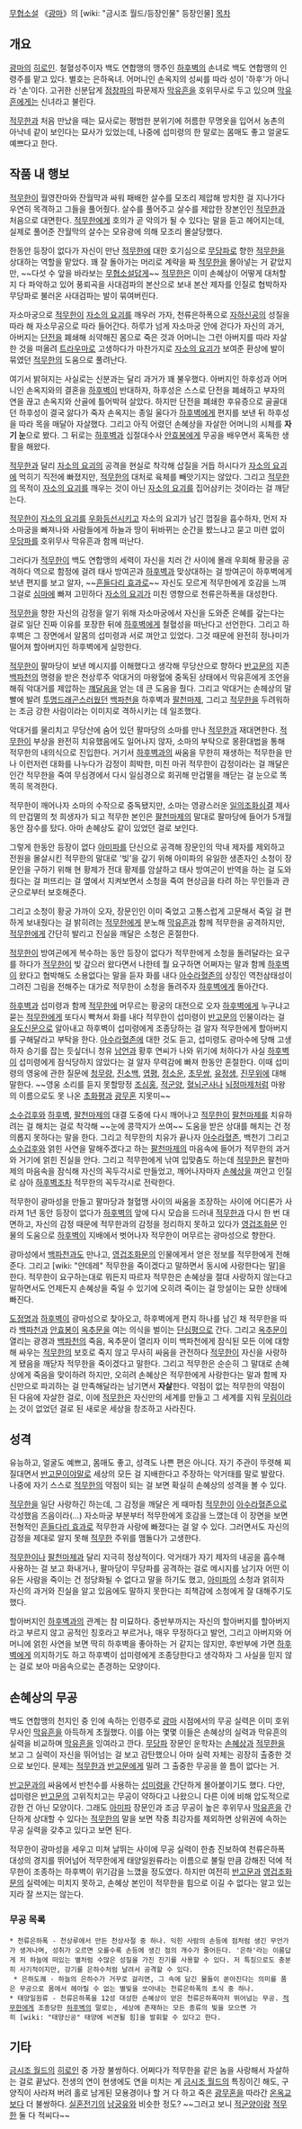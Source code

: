 [[무협소설]] 《[[광마]]》의 [wiki: "금시조 월드/등장인물" 등장인물]
[[목차]]
== 개요 ==
[[광마]]의 [[히로인]]. 철혈성주이자 백도 연합맹의 맹주인 [[하후벽]]의 손녀로 백도 연합맹의 인령주를 맡고 있다. 별호는 은하옥녀. 어머니인 손옥지의 성씨를 따라 성이 '하후'가 아니라 '손'이다. 고귀한 신분답게 [[점창파]]의 파문제자 [[막유흔]]을 호위무사로 두고 있으며 [[막유흔]]에게는 신녀라고 불린다.

[[적무한]]과 처음 만났을 때는 묘사로는 평범한 분위기에 허름한 무명옷을 입어서 농촌의 아낙네 같이 보인다는 묘사가 있었는데, 나중에 섭미령의 한 말로는 몸매도 좋고 얼굴도 예쁘다고 한다. 

== 작품 내 행보 ==
[[적무한]]이 월영잔마와 잔월막과 싸워 패배한 살수를 모조리 제압해 방치한 걸 지나가다 우연히 목격하고 그들을 풀어줬다. 살수를 풀어주고 살수를 제압한 장본인인 [[적무한]]과 처음으로 대면한다. [[적무한]]에게 호의가 곧 악의가 될 수 있다는 말을 듣고 헤어지는데, 실제로 풀어준 잔월막의 살수는 모유광에 의해 모조리 몰살당했다.

한동안 등장이 없다가 자신이 만난 [[적무한]]에 대한 호기심으로 [[무당파]]로 향한 [[적무한]]을 상대하는 역할을 맡았다. 꽤 잘 돌아가는 머리로 계략을 짜 [[적무한]]을 몰아넣는 거 같았지만, ~~다섯 수 앞을 바라보는 [[무협소설]]답게~~ [[적무한]]은 이미 손혜상이 어떻게 대처할지 다 파악하고 있어 풍뢰곡을 사대검파의 본산으로 보내 본산 제자를 인질로 협박하자 무당파로 불러온 사대검파는 발이 묶여버린다.

자소마궁으로 [[적무한]]이 [[자소의 요괴]]를 깨우러 가자, 천류은하폭으로 [[자하신공]]의 성질을 따라 해 자소무공으로 따라 들어간다. 하루가 넘게 자소마궁 안에 걷다가 자신의 과거, 아버지는 [[단전]]을 폐쇄해 쇠약해진 몸으로 죽은 것과 어머니는 그런 아버지를 따라 자살한 것을 떠올려 [[트라우마]]로 고생하다가 마찬가지로 [[자소의 요괴]]가 보여준 환상에 발이 묶였던 [[적무한]]의 도움으로 풀려난다.

여기서 밝혀지는 사실로는 신분과는 달리 과거가 꽤 불우했다. 아버지인 하후성과 어머니인 손옥지와의 결혼을 [[하후벽]]이 반대하자, 하후성은 스스로 단전을 폐쇄하고 부자의 연을 끊고 손옥지와 산골에 틀어박혀 살았다. 하지만 단전을 폐쇄한 후유증으로 골골대던 하후성이 결국 앓다가 죽자 손옥지는 종일 울다가 [[하후벽]]에게 편지를 보낸 뒤 하후성을 따라 목을 매달아 자살했다. 그리고 아직 어렸던 손혜상을 자살한 어머니의 시체를 '''자기 눈'''으로 봤다. 그 뒤로는 [[하후벽]]과 십절대수사 [[안효봉]]에게 무공을 배우면서 혹독한 생활을 해왔다.

[[적무한]]과 달리 [[자소의 요괴]]의 공격을 현실로 착각해 삽질을 거듭 하시다가 [[자소의 요괴]]에 먹히기 직전에 빠졌지만, [[적무한]]의 대처로 육체를 빼앗기지는 않았다. 그리고 [[적무한]]의 목적이 [[자소의 요괴]]를 깨우는 것이 아닌 [[자소의 요괴]]를 집어삼키는 것이라는 걸 깨닫는다.

[[적무한]]이 [[자소의 요괴]]를 [[우화등선]]시키고 자소의 요괴가 남긴 껍질을 흡수하자, 먼저 자소마궁을 빠져나와 사람들에게 하늘과 땅이 뒤바뀌는 순간을 봤느냐고 묻고 미련 없이 [[무당파]]를 호위무사 막유흔과 함께 떠난다.

그러다가 [[적무한]]이 백도 연합맹의 세력이 자신을 치러 간 사이에 몰래 우회해 황궁을 공격하다 역으로 함정에 걸려 태사 방여곤과 [[하후벽]]과 맞상대하는 걸 방여곤이 하후벽에게 보낸 편지를 보고 알자, ~~[[흔들다리 효과]]로~~ 자신도 모르게 적무한에게 호감을 느껴 그걸로 [[심마]]에 빠져 고민하다 [[자소의 요괴]]가 미친 영향으로 천류은하폭을 대성한다.

[[적무한]]을 향한 자신의 감정을 알기 위해 자소마궁에서 자신을 도와준 은혜를 갚는다는 걸로 일단 진짜 이유를 포장한 뒤에 [[하후벽]]에게 철혈성을 떠난다고 선언한다. 그리고 하후벽은 그 장면에서 알몸의 섭미령과 서로 껴안고 있었다. 그것 때문에 완전히 정나미가 떨어져 할아버지인 하후벽에게 실망한다.

[[적무한]]이 팔마당이 보낸 메시지를 이해했다고 생각해 무당산으로 향하다 [[반고문]]의 지존 [[백파천]]의 명령을 받은 천상루주 악대거의 마왕혈에 중독된 상태에서 막유흔에게 조언을 해줘 악대거를 제압하는 [[꺠달음]]을 얻는 데 큰 도움을 줬다. 그리고 악대거는 손헤상의 말빨에 발려 [[투명드래곤]]스러웠던 [[백파천]]을 하후벽과 [[팔천마제]], 그리고 [[적무한]]을 두려워하는 조금 강한 사람이라는 이미지로 격하시키는 데 일조했다.

악대거를 물리치고 무당산에 숨어 있던 팔마당의 소마를 만나 [[적무한]]과 재대면한다. [[적무한]]이 부상을 완전히 치유했음에도 일어나지 않자, 소마의 부탁으로 몽환대법을 통해 적무한의 내의식으로 진입한다. 거기서 [[하후벽]]과의 싸움을 무한히 재생하는 적무한을 만나 이런저런 대화를 나누다가 감정이 희박한, 미친 마귀 적무한이 감정이라는 걸 깨달은 인간 적무한을 죽여 무심경에서 다시 일심경으로 회귀해 만겁멸을 깨닫는 걸 눈으로 똑똑히 목격한다.

적무한이 깨어나자 소마의 수작으로 중독됐지만, 소마는 영광스러운 [[일의조화심결]] 제사의 만겁멸의 첫 희생자가 되고 적무한 본인은 [[팔천마제]]의 말대로 팔마당에 들어가 5개월 동안 잠수를 탔다. 아마 손혜상도 같이 있었던 걸로 보인다.

그렇게 한동안 등장이 없다 [[아미파]]를 단신으로 공격해 장문인의 막내 제자를 제외하고 전원을 몰살시킨 적무한의 말대로 '빚'을 갚기 위해 아미파의 유일한 생존자인 소청이 장문인을 구하기 위해 현 황제가 전대 황제를 암살하고 태사 방여곤이 반역을 하는 걸 도와줬다는 걸 퍼뜨리는 걸 옆에서 지켜보면서 소청을 죽여 현상금을 타려 하는 무인들과 관군으로부터 보호해준다.

그리고 소청이 황궁 가까이 오자, 장문인인 이미 죽었고 고통스럽게 고문해서 죽일 걸 편하게 보내줬다는 걸 밝히려는 [[적무한]]에게 분노해 [[막유흔]]과 함께 적무한을 공격하지만, [[적무한]]에게 간단히 발리고 진실을 깨달은 소청은 혼절한다. 

[[적무한]]이 방여곤에게 복수하는 동안 등장이 없다가 적무한에게 소청을 돌려달라는 요구를 하다가 [[적무한]]이 빚 갚으러 왔다면서 나한테 뭘 요구하면 어쩌자는 말과 함께 [[하후벽]]이 왔다고 협박해도 소용없다는 말을 듣자 화를 내다 [[아수라혈존]]의 상징인 역천삼태성이 그려진 그림을 전해주는 대가로 적무한이 소청을 돌려주자 [[하후벽]]에게 돌아간다. 

[[하후벽]]과 섭미령과 함께 [[적무한]]에 머무르는 황궁의 대전으로 오자 [[하후벽]]에게 누구냐고 묻는 [[적무한]]에게 또다시 빡쳐서 화를 내다 적무한이 섭미령이 [[반고문]]의 인물이라는 걸 [[유도신문]]으로 알아내고 하후벽이 섭미령에게 조종당하는 걸 알자 적무한에게 할아버지를 구해달라고 부탁을 한다. [[아수라혈존]]에 대한 것도 듣고, 섭미령도 광마수에 당해 고생하자 승기를 잡는 듯싶더니 청유 [[남언]]과 황후 연씨가 나와 위기에 처하다가 사실 [[하후벽]]이 섭미령에게 잠식당하지 않았다는 걸 알자 무력감에 빠져 한동안 혼절한다. 이때 섭미령의 영웅에 관한 질문에 [[청무량]], [[진소백]], [[엽평]], [[정소운]], [[초무쌍]], [[유정생]], [[진무위]]에 대해 말한다. ~~영웅 소리를 듣지 못할망정 [[조심홍]], [[적군양]], [[혈뇌군사]]나 [[뇌정마제]]처럼 마왕의 이름으로도 못 나온 [[초화평]]과 [[광무혼]] 지못미~~

[[소수겁후]]와 [[하후벽]], [[팔천마제]]의 대결 도중에 다시 깨어나고 [[적무한]]이 [[팔천마제]]를 치유하려는 걸 해치는 걸로 착각해 ~~눈에 콩깍지가 쓰여~~ 도움을 받은 상대를 해치는 건 정의롭지 못하다는 말을 한다. 그리고 적무한의 치유가 끝나자 [[아수라혈존]], 백천기 그리고 [[소수겁후]]와 얽힌 사연을 말해주겠다고 하는 [[팔천마제]]의 마음속에 들어가 적무한의 과거와 거기에 얽힌 진실을 안다. 그리고 적무한에게 낚여 입맞춤도 하는데 [[적무한]]은 팔천마제의 마음속을 잠식해 자신의 꼭두각시로 만들었고, 깨어나자마자 [[손혜상]]을 껴안고 인질로 삼아 [[하후벽]]조차 적무한의 꼭두각시로 전락한다.

적무한이 광마성을 만들고 팔마당과 철혈맹 사이의 싸움을 조장하는 사이에 어디론가 사라져 1년 동안 등장이 없다가 [[하후벽]]의 앞에 다시 모습을 드러내 [[적무한]]과 다시 한 번 대면하고, 자신의 감정 때문에 적무한과의 감정을 정리하지 못하고 있다가 [[영겁조화문]] 인물의 도움으로 [[하후벽]]이 지배에서 벗어나자 적무한이 머무르는 광마성으로 향한다.

광마성에서 [[백파천]]과도 만나고, [[영겁조화문]]의 인물에게서 얻은 정보를 적무한에게 전해준다. 그리고 [wiki: "얀데레" 적무한을 죽이겠다고 말하면서 동시에 사랑한다는 말]을 한다. 적무한이 요구하는대로 뭐든지 따르자 적무한은 손혜상을 절대 사랑하지 않는다고 말하면서도 언제든지 손혜상을 죽일 수 있기에 오히려 죽이는 걸 망설이는 묘한 상태에 빠진다.

[[도정명]]과 [[하후벽]]이 광마성으로 찾아오고, 하후벽에게 편지 하나를 남긴 채 적무한을 따라 [[백파천]]과 [[안효봉]]이 [[옥추문]]을 여는 의식을 벌이는 [[단심평]]으로 간다. 그리고 [[옥추문]]이 열리는 광경과 [[백파천]]의 죽음, 옥추문이 열리자 이미 백파천에게 잠식된 모든 이에 대항해 싸우는 [[적무한]]의 보호로 죽지 않고 무사히 싸움을 관전하다 [[적무한]]이 자신을 사랑하게 됐음을 깨닫자 적무한을 죽이겠다고 말한다. 그리고 적무한은 순순히 그 말대로 손혜상에게 죽음을 맞이하려 하지만, 오히려 손혜상은 적무한에게 사랑한다는 말과 함께 자신만으로 파괴하는 걸 만족해달라는 남기면서 '''자살'''한다. 약점이 없는 적무한의 약점이 된 다음에 자살한 걸로, 이에 [[적무한]]은 자신만의 세계를 만들고 그 세계를 지워 [[무림]]이라는 것이 없었던 걸로 된 새로운 세상을 창조하고 사라진다. 

== 성격 ==
유능하고, 얼굴도 예쁘고, 몸매도 좋고, 성격도 나쁜 편은 아니다. 자기 주관이 뚜렷해 찌질대면서 [[반고문]]이야말로 세상의 모든 걸 지배한다고 주장하는 악거태를 말로 발랐다. 나중에 자기 스스로 [[적무한]]의 약점이 되는 걸 보면 확실히 손혜상의 성격을 볼 수 있다.

[[적무한]]을 일단 사랑하긴 하는데, 그 감정을 깨달은 게 때마침 [[적무한]]이 [[아수라혈존]]으로 각성했음 즈음이라(…) 자소마궁 부분부터 적무한에게 호감을 느꼈는데 이 장면을 보면 전형적인 [[흔들다리 효과]]로 적무한과 사랑에 빠졌다는 걸 알 수 있다. 그러면서도 자신의 감정을 제대로 알지 못해 [[적무한]] 주위를 맴돌다가 고생한다.

[[적무한]]이나 [[팔천마제]]과 달리 지극히 정상적이다. 악거태가 자기 제자의 내공을 흡수해 사용하는 걸 보고 화내거나, 팔마당이 무당파를 공격하는 걸로 메시지를 남기자 어떤 이유든 사람을 죽이는 건 정당화될 수 없다고 말을 하기도 했고, [[아미파]]의 소청과 얽히자 자신의 과거와 진실을 알고 있음에도 말하지 못한다는 죄책감에 소청에게 잘 대해주기도 했다.

할아버지인 [[하후벽]]과의 관계는 참 미묘하다. 중반부까지는 자신의 할아버지를 할아버지라고 부르지 않고 공적인 칭호라고 부르거나, 매우 무정하다고 발언, 그리고 아버지와 어머니에 얽힌 사연을 보면 딱히 하후벽을 좋아하는 거 같지는 않지만, 후반부에 가면 [[하후벽]]에게 의지하기도 하고 하후벽이 섭미령에게 조종당한다고 생각하자 그 사실을 믿지 않는 걸로 보아 마음속으로는 존경하는 모양이다.

== 손혜상의 무공 ==
백도 연합맹의 천지인 중 인에 속하는 인령주로 [[광마]] 시점에서의 무공 실력은 이미 호위무사인 [[막유흔]]을 아득하게 초월했다. 이를 아는 몇몇 이들은 손혜상의 실력과 막유흔의 실력을 비교하며 [[막유흔]]을 잉여라고 깐다. [[무당파]] 장문인 운학자는 [[손혜상]]과 [[적무한]]을 보고 그 실력이 자신을 뛰어넘는 걸 보고 감탄했으니 아마 실력 자체는 굉장히 출중한 것으로 보인다. 문제는 [[적무한]]과 [[반고문]]에게 밀려 그 출중한 무공을 쓸 틈이 없다는 거.

[[반고문]]과의 싸움에서 반천수를 사용하는 [[섭미령]]을 간단하게 몰아붙이기도 했다. 다만, 섭미령은 [[반고문]]의 고위직치고는 무공이 약하다고 나왔으니 다른 이에 비해 압도적으로 강한 건 아닌 모양이다. 그래도 [[아미파]] 장문인과 조금 무공이 높은 후위무사 [[막유흔]]을 간단하게 상대할 수 있다는 [[적무한]]의 말을 보면 작중 최강자를 제외하면 상위권에 속하는 무공 실력을 갖추고 있다고 보면 된다.

적무한이 광마성을 세우고 미쳐 날뛰는 사이에 무공 실력이 한층 진보하여 천류은하폭 대성의 경지를 뛰어넘어 적무한에게 태양일원류라는 이름으로 불릴 만큼 강해진 덕에 적무한이 조종하는 하후벽이 위기감을 느꼈을 정도였다. 하지만 여전히 [[반고문]]과 [[영겁조화문]]의 실력에는 미치지 못하고, 손혜상 본인이 적무한을 힘으로 이길 수 없다는 알고 있는지라 잘 쓰지는 않는다.

=== 무공 목록 ===
 * 천류은하폭 - 천상루에서 만든 천상사절 중 하나. 익힌 사람의 손등에 점처럼 생긴 무언가가 생겨나며, 성취가 오르면 오를수록 손등에 생긴 점의 개수가 줄어든다. '은하'라는 이름답게 저 하늘에 떠있는 별처럼 수많은 성질을 가진 진기를 사용할 수 있다. 저 특징으로도 충분히 사기적이지만, 강기를 은하수처럼 날려서 공격할 수 있다.
  * 은하도쾌 - 하늘의 은하수가 거꾸로 걸리면, 그 속에 담긴 물들이 쏟아진다는 의미를 품은 무공으로 몸에서 헤아릴 수 없는 별빛을 쏘아내는 천류은하폭의 초식 중 하나.
 * 태양일원류 - 천류은하폭을 12성 대성한 손혜상이 얻은 천류은하폭마저 뛰어넘는 무공. [[적무한]]에게 조종당한 [[하후벽]]의 말로는, 세상에 존재하는 모든 종류의 빛을 모으면 가히 [wiki: "태양신공" 태양에 비견될 힘]을 발휘할 수 있다고 한다.

== 기타 ==
[[금시조 월드]]의 [[히로인]] 중 가장 불쌍하다. 어쩌다가 적무한을 같은 놈을 사랑해서 자살하는 걸로 끝났다. 전생의 연이 현생에도 연을 미치는 게 [[금시조 월드]]의 특징이긴 해도, 구양직이 사라져 버려 홀로 남게된 모용경이나 할 거 다 하고 죽은 [[광무혼]]을 따라간 [[온옥교]]보다 더 불쌍하다. [[실혼전기]]의 [[남궁유]]와 비슷한 정도? ~~그러고 보니 [[적군양]]이랑 [[적무한]] 둘 다 적씨다~~
